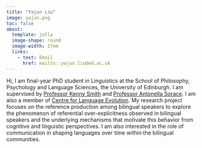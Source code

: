 ```yaml
---
title: "Yajun Liu"
image: yajun.png
toc: false
about: 
  template: jolla
  image-shape: round
  image-width: 17em
  links:
    - text: Email
      href: mailto::yajun.liu@ed.ac.uk
---
```


Hi, I am final-year PhD student in Linguistics at the School of Philosophy, Psychology and Language Sciences, the University of Edinburgh. I am supervised by [Professor Kenny Smith](https://www.ed.ac.uk/profile/kenny-smith) and [Professor Antonella Sorace](https://www.ed.ac.uk/profile/antonella-sorace). I am also a member of [Centre for Language Evolution](https://cle.ppls.ed.ac.uk/). My research project focuses on the reference production among bilingual speakers to explore the phenomenon of referential over-explicitness observed in bilingual speakers and the underlying mechanisms that motivate this behavior from cognitive and linguistic perspectives. I am also interested in the role of communication in shaping languages over time within the bilingual communities.
